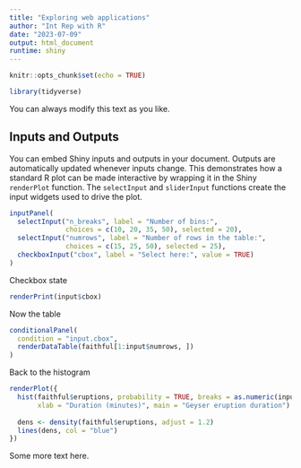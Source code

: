 ```yaml
---
title: "Exploring web applications"
author: "Int Rep with R"
date: "2023-07-09"
output: html_document
runtime: shiny
---
```


```r
knitr::opts_chunk$set(echo = TRUE)

library(tidyverse)
```

You can always modify this text as you like.

## Inputs and Outputs

You can embed Shiny inputs and outputs in your document. Outputs are automatically updated whenever inputs change.  This demonstrates how a standard R plot can be made interactive by wrapping it in the Shiny `renderPlot` function. The `selectInput` and `sliderInput` functions create the input widgets used to drive the plot.

```r
inputPanel(
  selectInput("n_breaks", label = "Number of bins:",
              choices = c(10, 20, 35, 50), selected = 20),
  selectInput("numrows", label = "Number of rows in the table:",
              choices = c(15, 25, 50), selected = 25),
  checkboxInput("cbox", label = "Select here:", value = TRUE)
)
```

Checkbox state

```r
renderPrint(input$cbox)
```

Now the table

```r
conditionalPanel(
  condition = "input.cbox",
  renderDataTable(faithful[1:input$numrows, ])
)
```

Back to the histogram

```r
renderPlot({
  hist(faithful$eruptions, probability = TRUE, breaks = as.numeric(input$n_breaks),
       xlab = "Duration (minutes)", main = "Geyser eruption duration")
  
  dens <- density(faithful$eruptions, adjust = 1.2)
  lines(dens, col = "blue")
})
```

Some more text here.

